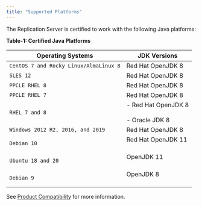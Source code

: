 ```yaml
---
title: "Supported Platforms"
---
```


The Replication Server is certified to work with the following Java platforms:

**Table-1: Certified Java Platforms**

| **Operating Systems**                   | **JDK Versions**                                                                                                          |
| --------------------------------------- | ------------------------------------------------------------------------------------------------------------------------- |
| `CentOS 7 and Rocky Linux/AlmaLinux 8`<br />                  | Red Hat OpenJDK 8     <br />                                                                                              |
| `SLES 12`<br />                         | Red Hat OpenJDK 8     <br />                                                                                              |
| `PPCLE RHEL 8`                           | Red Hat OpenJDK 8 |
| `PPCLE RHEL 7`                           | Red Hat OpenJDK 8     <br />                                                                           |
| `RHEL 7 and 8`<br />             |  -   Red Hat OpenJDK 8     <br /> <br /> -   Oracle JDK 8     <br />                                                      |
| `Windows 2012 R2, 2016, and 2019`<br /> | Red Hat OpenJDK 8     <br />                                                                                       |
| `Debian 10`                             | Red Hat OpenJDK 11<br /><br />                                                                          |
| `Ubuntu 18 and 20`                      | OpenJDK 11<br /><br />                                                          |               
| `Debian 9`                              | OpenJDK 8<br /><br />                                                                   |               

See [Product Compatibility](https://www.enterprisedb.com/platform-compatibility#eprs) for more information.